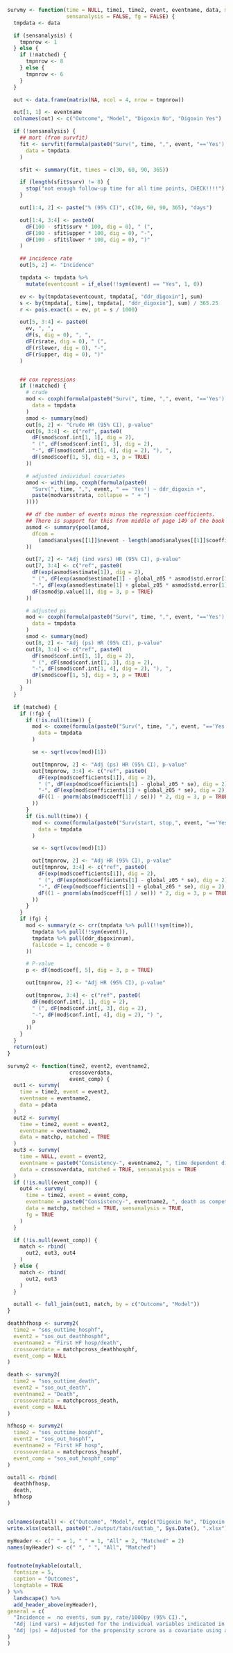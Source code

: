 ```r
survmy <- function(time = NULL, time1, time2, event, eventname, data, matched = FALSE,
                   sensanalysis = FALSE, fg = FALSE) {
  tmpdata <- data

  if (sensanalysis) {
    tmpnrow <- 1
  } else {
    if (!matched) {
      tmpnrow <- 8
    } else {
      tmpnrow <- 6
    }
  }

  out <- data.frame(matrix(NA, ncol = 4, nrow = tmpnrow))

  out[1, 1] <- eventname
  colnames(out) <- c("Outcome", "Model", "Digoxin No", "Digoxin Yes")

  if (!sensanalysis) {
    ## mort (from survfit)
    fit <- survfit(formula(paste0("Surv(", time, ",", event, "=='Yes') ~ ddr_digoxin")),
      data = tmpdata
    )

    sfit <- summary(fit, times = c(30, 60, 90, 365))

    if (length(sfit$surv) != 8) {
      stop("not enough follow-up time for all time points, CHECK!!!!")
    }

    out[1:4, 2] <- paste("% (95% CI)", c(30, 60, 90, 365), "days")

    out[1:4, 3:4] <- paste0(
      dF(100 - sfit$surv * 100, dig = 0), " (",
      dF(100 - sfit$upper * 100, dig = 0), "-",
      dF(100 - sfit$lower * 100, dig = 0), ")"
    )

    ## incidence rate
    out[5, 2] <- "Incidence"

    tmpdata <- tmpdata %>%
      mutate(eventcount = if_else(!!sym(event) == "Yes", 1, 0))

    ev <- by(tmpdata$eventcount, tmpdata[, "ddr_digoxin"], sum)
    s <- by(tmpdata[, time], tmpdata[, "ddr_digoxin"], sum) / 365.25
    r <- pois.exact(x = ev, pt = s / 1000)

    out[5, 3:4] <- paste0(
      ev, ", ",
      dF(s, dig = 0), ", ",
      dF(r$rate, dig = 0), " (",
      dF(r$lower, dig = 0), "-",
      dF(r$upper, dig = 0), ")"
    )


    ## cox regressions
    if (!matched) {
      # crude
      mod <- coxph(formula(paste0("Surv(", time, ",", event, "=='Yes') ~ ddr_digoxin")),
        data = tmpdata
      )
      smod <- summary(mod)
      out[6, 2] <- "Crude HR (95% CI), p-value"
      out[6, 3:4] <- c("ref", paste0(
        dF(smod$conf.int[1, 1], dig = 2),
        " (", dF(smod$conf.int[1, 3], dig = 2),
        "-", dF(smod$conf.int[1, 4], dig = 2), "), ",
        dF(smod$coef[1, 5], dig = 3, p = TRUE)
      ))

      # adjusted individual covariates
      amod <- with(imp, coxph(formula(paste0(
        "Surv(", time, ",", event, " == 'Yes') ~ ddr_digoxin +",
        paste(modvarsstrata, collapse = " + ")
      ))))

      ## df the number of events minus the regression coefficients.
      ## There is support for this from middle of page 149 of the book by Parmer & Machin (ISBN 0471936405)
      asmod <- summary(pool(amod,
        dfcom =
          (amod$analyses[[1]]$nevent - length(amod$analyses[[1]]$coefficients))
      ))

      out[7, 2] <- "Adj (ind vars) HR (95% CI), p-value"
      out[7, 3:4] <- c("ref", paste0(
        dF(exp(asmod$estimate[1]), dig = 2),
        " (", dF(exp(asmod$estimate[1] - global_z05 * asmod$std.error[1]), dig = 2),
        "-", dF(exp(asmod$estimate[1] + global_z05 * asmod$std.error[1]), dig = 2), "), ",
        dF(asmod$p.value[1], dig = 3, p = TRUE)
      ))

      # adjusted ps
      mod <- coxph(formula(paste0("Surv(", time, ",", event, "=='Yes') ~ ddr_digoxin + ns(ps, 4)")),
        data = tmpdata
      )
      smod <- summary(mod)
      out[8, 2] <- "Adj (ps) HR (95% CI), p-value"
      out[8, 3:4] <- c("ref", paste0(
        dF(smod$conf.int[1, 1], dig = 2),
        " (", dF(smod$conf.int[1, 3], dig = 2),
        "-", dF(smod$conf.int[1, 4], dig = 2), "), ",
        dF(smod$coef[1, 5], dig = 3, p = TRUE)
      ))
    }
  }

  if (matched) {
    if (!fg) {
      if (!is.null(time)) {
        mod <- coxme(formula(paste0("Surv(", time, ",", event, "=='Yes') ~ ddr_digoxin + (1 | par)")),
          data = tmpdata
        )

        se <- sqrt(vcov(mod)[1])

        out[tmpnrow, 2] <- "Adj (ps) HR (95% CI), p-value"
        out[tmpnrow, 3:4] <- c("ref", paste0(
          dF(exp(mod$coefficients[1]), dig = 2),
          " (", dF(exp(mod$coefficients[1] - global_z05 * se), dig = 2),
          "-", dF(exp(mod$coefficients[1] + global_z05 * se), dig = 2), "), ",
          dF((1 - pnorm(abs(mod$coeff[1] / se))) * 2, dig = 3, p = TRUE)
        ))
      }
      if (is.null(time)) {
        mod <- coxme(formula(paste0("Surv(start, stop,", event, "=='Yes') ~ ddr_digoxin + (1 | par)")),
          data = tmpdata
        )

        se <- sqrt(vcov(mod)[1])

        out[tmpnrow, 2] <- "Adj HR (95% CI), p-value"
        out[tmpnrow, 3:4] <- c("ref", paste0(
          dF(exp(mod$coefficients[1]), dig = 2),
          " (", dF(exp(mod$coefficients[1] - global_z05 * se), dig = 2),
          "-", dF(exp(mod$coefficients[1] + global_z05 * se), dig = 2), "), ",
          dF((1 - pnorm(abs(mod$coeff[1] / se))) * 2, dig = 3, p = TRUE)
        ))
      }
    }
    if (fg) {
      mod <- summary(z <- crr(tmpdata %>% pull(!!sym(time)),
        tmpdata %>% pull(!!sym(event)),
        tmpdata %>% pull(ddr_digoxinnum),
        failcode = 1, cencode = 0
      ))

      # P-value
      p <- dF(mod$coef[, 5], dig = 3, p = TRUE)

      out[tmpnrow, 2] <- "Adj HR (95% CI), p-value"

      out[tmpnrow, 3:4] <- c("ref", paste0(
        dF(mod$conf.int[, 1], dig = 2),
        " (", dF(mod$conf.int[, 3], dig = 2),
        "-", dF(mod$conf.int[, 4], dig = 2), ") ",
        p
      ))
    }
  }
  return(out)
}

survmy2 <- function(time2, event2, eventname2,
                    crossoverdata,
                    event_comp) {
  out1 <- survmy(
    time = time2, event = event2,
    eventname = eventname2,
    data = pdata
  )
  out2 <- survmy(
    time = time2, event = event2,
    eventname = eventname2,
    data = matchp, matched = TRUE
  )
  out3 <- survmy(
    time = NULL, event = event2,
    eventname = paste0("Consistency-", eventname2, ", time dependent digoxin"),
    data = crossoverdata, matched = TRUE, sensanalysis = TRUE
  )
  if (!is.null(event_comp)) {
    out4 <- survmy(
      time = time2, event = event_comp,
      eventname = paste0("Consistency-", eventname2, ", death as competing event"),
      data = matchp, matched = TRUE, sensanalysis = TRUE,
      fg = TRUE
    )
  }

  if (!is.null(event_comp)) {
    match <- rbind(
      out2, out3, out4
    )
  } else {
    match <- rbind(
      out2, out3
    )
  }

  outall <- full_join(out1, match, by = c("Outcome", "Model"))
}

deathhfhosp <- survmy2(
  time2 = "sos_outtime_hosphf",
  event2 = "sos_out_deathhosphf",
  eventname2 = "First HF hosp/death",
  crossoverdata = matchpcross_deathhosphf,
  event_comp = NULL
)

death <- survmy2(
  time2 = "sos_outtime_death",
  event2 = "sos_out_death",
  eventname2 = "Death",
  crossoverdata = matchpcross_death,
  event_comp = NULL
)

hfhosp <- survmy2(
  time2 = "sos_outtime_hosphf",
  event2 = "sos_out_hosphf",
  eventname2 = "First HF hosp",
  crossoverdata = matchpcross_hosphf,
  event_comp = "sos_out_hosphf_comp"
)

outall <- rbind(
  deathhfhosp,
  death,
  hfhosp
)


colnames(outall) <- c("Outcome", "Model", rep(c("Digoxin No", "Digoxin Yes"), 2))
write.xlsx(outall, paste0("./output/tabs/outtab_", Sys.Date(), ".xlsx"), rowNames = FALSE)

myHeader <- c(" " = 1, " " = 1, "All" = 2, "Matched" = 2)
names(myHeader) <- c(" ", " ", "All", "Matched")


footnote(mykable(outall,
  fontsize = 5,
  caption = "Outcomes",
  longtable = TRUE
) %>%
  landscape() %>%
  add_header_above(myHeader),
general = c(
  "Incidence =  no events, sum py, rate/1000py (95% CI).",
  "Adj (ind vars) = Adjusted for the individual variables indicated in the baseline table.",
  "Adj (ps) = Adjusted for the propensity scrore as a covariate using a cubic spline with 4 df in All data./Including the matched pairs as a frailty term in the Matched data."
)
)
```
